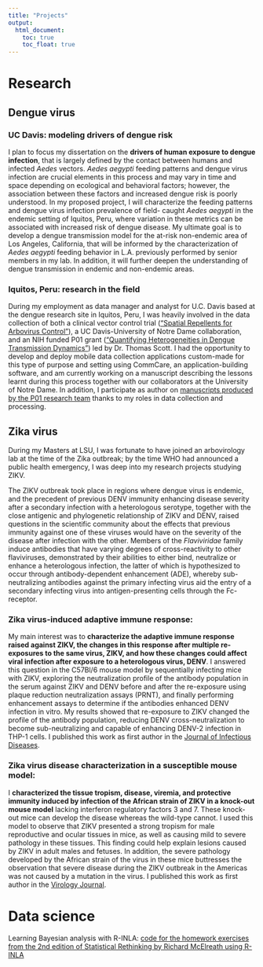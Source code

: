 ```yaml
---
title: "Projects"
output:
  html_document:
    toc: true
    toc_float: true
---
```


# Research

## Dengue virus 

### UC Davis: modeling drivers of dengue risk

I plan to focus my dissertation on the **drivers of human exposure to dengue infection**, that is largely defined by the contact between humans and infected *Aedes* vectors. *Aedes aegypti* feeding patterns and dengue virus infection are crucial elements in this process and may vary in time and space depending on ecological and behavioral factors; however, the association between these factors and increased dengue risk is poorly understood. In my proposed project, I will characterize the feeding patterns and dengue virus infection prevalence of field- caught *Aedes aegypti* in the endemic setting of Iquitos, Peru, where variation in these metrics can be associated with increased risk of dengue disease. My ultimate goal is to develop a dengue transmission model for the at-risk non-endemic area of Los Angeles, California, that will be informed by the characterization of *Aedes aegypti* feeding behavior in L.A. previously performed by senior members in my lab. In addition, it will further deepen the understanding of dengue transmission in endemic and non-endemic areas.

### Iquitos, Peru: research in the field
During my employment as data manager and analyst for U.C. Davis based at the dengue research site in Iquitos, Peru, I was heavily involved in the data collection of both a clinical vector control trial ([“Spatial Repellents for Arbovirus Control”](https://clinicaltrials.gov/ct2/show/NCT03553277)), a UC Davis-University of Notre Dame collaboration, and an NIH funded P01 grant ([“Quantifying Heterogeneities in Dengue Transmission Dynamics”](https://grantome.com/grant/NIH/P01-AI098670-01A1)) led by Dr. Thomas Scott. I had the opportunity to develop and deploy mobile data collection applications custom-made for this type of purpose and setting using CommCare, an application-building software, and am currently working on a manuscript describing the lessons learnt during this process together with our collaborators at the University of Notre Dame. In addition, I participate as author on [manuscripts produced by the P01 research team](https://wwwnc.cdc.gov/eid/article/26/9/19-1472_article) thanks to my roles in data collection and processing.

## Zika virus 

During my Masters at LSU, I was fortunate to have joined an arbovirology lab at the time of the Zika outbreak; by the time WHO had announced a public health emergency, I was deep into my research projects studying ZIKV. 

The ZIKV outbreak took place in regions where dengue virus is endemic, and the precedent of previous DENV immunity enhancing disease severity after a secondary infection with a heterologous serotype, together with the close antigenic and phylogenetic relationship of ZIKV and DENV, raised questions in the scientific community about the effects that previous immunity against one of these viruses would have on the severity of the disease after infection with the other. Members of the *Flaviviridae* family induce antibodies that have varying degrees of cross-reactivity to other flaviviruses, demonstrated by their abilities to either bind, neutralize or enhance a heterologous infection, the latter of which is hypothesized to occur through antibody-dependent enhancement (ADE), whereby sub-neutralizing antibodies against the primary infecting virus aid the entry of a secondary infecting virus into antigen-presenting cells through the Fc-receptor.  

### Zika virus-induced adaptive immune response:
My main interest was to **characterize the adaptive immune response raised against ZIKV, the changes in this response after multiple re-exposures to the same virus, ZIKV, and how these changes could affect viral infection after exposure to a heterologous virus, DENV**. I answered this question in the C57Bl/6 mouse model by sequentially infecting mice with ZIKV, exploring the neutralization profile of the antibody population in the serum against ZIKV and DENV before and after the re-exposure using plaque reduction neutralization assays (PRNT), and finally performing enhancement assays to determine if the antibodies enhanced DENV infection in vitro. My results showed that re-exposure to ZIKV changed the profile of the antibody population, reducing DENV cross-neutralization to become sub-neutralizing and capable of enhancing DENV-2 infection in THP-1 cells. I published this work as first author in the [Journal of Infectious Diseases](https://academic.oup.com/jid/article/214/9/1357/2399247).
 
### Zika virus disease characterization in a susceptible mouse model: 
I **characterized the tissue tropism, disease, viremia, and protective immunity induced by infection of the African strain of ZIKV in a knock-out mouse model** lacking interferon regulatory factors 3 and 7. These knock-out mice can develop the disease whereas the wild-type cannot. I used this model to observe that ZIKV presented a strong tropism for male reproductive and ocular tissues in mice, as well as causing mild to severe pathology in these tissues. This finding could help explain lesions caused by ZIKV in adult males and fetuses. In addition, the severe pathology developed by the African strain of the virus in these mice buttresses the observation that severe disease during the ZIKV outbreak in the Americas was not caused by a mutation in the virus. I published this work as first author in the [Virology Journal](https://virologyj.biomedcentral.com/articles/10.1186/s12985-017-0749-x).


# Data science 

Learning Bayesian analysis with R-INLA: [code for the homework exercises from the 2nd edition of Statistical Rethinking by Richard McElreath using R-INLA](https://azizadeboye.github.io./statistical_rethinking_inla/)




